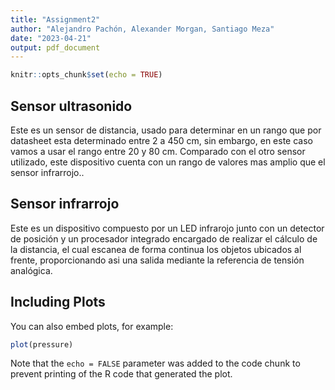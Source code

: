 ```yaml
---
title: "Assignment2"
author: "Alejandro Pachón, Alexander Morgan, Santiago Meza"
date: "2023-04-21"
output: pdf_document
---
```


```r
knitr::opts_chunk$set(echo = TRUE)
```

## Sensor ultrasonido

Este es un sensor de distancia, usado para determinar en un rango que por datasheet esta determinado entre 2 a 450 cm, sin embargo, en este caso vamos a usar el rango entre 20 y 80 cm. Comparado con el otro sensor utilizado, este dispositivo cuenta con un rango de valores mas amplio que el sensor infrarrojo..

## Sensor infrarrojo

Este es un dispositivo compuesto por un LED infrarojo junto con un detector de posición y un procesador integrado encargado de realizar el cálculo de la distancia, el cual escanea de forma continua los objetos ubicados al frente, proporcionando asi una salida mediante la referencia de tensión analógica.

## Including Plots

You can also embed plots, for example:

```r
plot(pressure)
```

Note that the `echo = FALSE` parameter was added to the code chunk to prevent printing of the R code that generated the plot.
